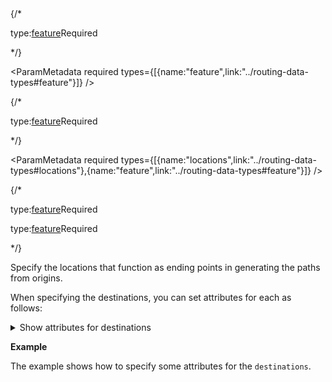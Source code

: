 

<If c="requestType=='job'">
{/* <p class="space-x-2"><span><span class="font-sm text-color-3">type:</span><a class="font-sm text-color-3" href="../routing-data-types#feature">feature</a></span><span class="font-bold text-[#a82b1e]">Required</span></p> */}

<ParamMetadata required types={[{name:"feature",link:"../routing-data-types#feature"}]} />

</If>

<If c="requestType=='direct'">
{/* <p class="space-x-2"><span><span class="font-sm text-color-3">type:</span><a class="font-sm text-color-3" href="../routing-data-types#feature">feature</a></span><span class="font-bold text-[#a82b1e]">Required</span></p> */}

<ParamMetadata required types={[{name:"locations",link:"../routing-data-types#locations"},{name:"feature",link:"../routing-data-types#feature"}]} />

</If>

{/* <If c="requestType == 'job'">
<p class="space-x-2"><span><span class="font-sm text-color-3">type:</span><a class="font-sm text-color-3" href="../routing-data-types#feature">feature</a></span><span class="font-bold text-[#a82b1e]">Required</span></p>
</If>

<If c="requestType == 'direct'">
<p class="space-x-2"><span><span class="font-sm text-color-3">type:</span><a class="font-sm text-color-3" href="../routing-data-types#feature">feature</a></span><span class="font-bold text-[#a82b1e]">Required</span></p>
</If> */}

Specify the locations that function as ending points in generating the paths from origins.

When specifying the destinations, you can set attributes for each as follows:

<details>
 <summary><span class="font-sm text-color-link">Show attributes for destinations</span></summary>

 #### Attributes for destinations

-   <p class="space-x-2"><span class="font-bold">Name</span><span class="font-sm text-color-3">string (length: 500)</span><span class="font-bold text-[#00619b]">nullable</span></p>

    The name of the destination. The name can be a unique identifier for the destination. 
    
    <If c="requestType == 'job'">
    The name is included in the output lines (as the `DestinationName` field) and in the output origins (as the `Name` field) and can be used to join additional information from the analysis outputs to the attributes of your destinations.
    </If>

    <If c="requestType == 'direct'">
    If `outputType` is `esriNAODOutputStraightLines` or `esriNAODOutputNoLines`, the name is included in the output lines `Name` field (the output lines name will be origin name – destination name). The name is also included in the output destinations as the `Name` field.
    </If>

    If the name is not specified, a unique name prefixed with Location is automatically generated.

<If c="requestType=='direct'">
-   <p class="space-x-2"><span class="font-bold">ObjectID</span><span class="font-sm text-color-3">integer (non-negative)</span><span class="font-bold text-[#00619b]">nullable</span></p> 

    The object ID of the destination.
    
    `ObjectID` is a unique identifier for the destination. If the `outputType` value is `esriNAODOutputStraightLines` or `esriNAODOutputNoLines`, the `ObjectID` value is included in the output lines (as the `DestinationID` field). If `outputType` is `esriNAODOutputSparseMatrix`, the `ObjectID` value is included in the output matrix. The `ObjectID` value is also included in the output destinations (as the `ObjectID` field) and can be used to join additional information from analysis outputs to the attribute of the destinations. If the `ObjectID` value is not specified, a unique ID is automatically generated in the output. 
</If>

<If c="requestType=='direct' && publication =='services-reference/enterprise'">
<NetworkLocationFields />
</If>

-   <p class="space-x-2"><span class="font-bold">CurbApproach</span><span class="font-sm text-color-3">int enum</span><span class="font-bold text-[#6d29cc]">default:0</span></p>

    Allowed values: `0`, `1`, `2`, `3`

    Specify the direction a vehicle can arrive at a destination. The field value is specified as one of the following integers:

    - `0`: Either side of vehicle. The vehicle can arrive at a destination in either direction. U-turns are allowed. You should choose this setting if your vehicle can make a U-turn at the destination or if it can pull into a driveway or parking lot and turn around.
    - `1`: Right side of vehicle. When the vehicle arrive at a destination, the curb must be on the right side of the vehicle. A U-turn is prohibited.
    - `2`: Left side of vehicle. When the vehicle arrive at a destination, the curb must be on the left side of the vehicle. A U-turn is prohibited.
    - `3`: No U-turn. When the vehicle arrives at a destination, the curb can be on either side of the vehicle; however, the vehicle must depart without turning around. [Learn more about U-turn policies](https://pro.arcgis.com/en/pro-app/latest/help/analysis/networks/u-turn-policies.htm)

    <details>
     <summary><span class="font-sm text-color-link">Show illustration</span></summary>

    <StyledTable headers={"Setting,Coded value,Description"}>

    <StyledTableRow>

    <StyledTableCell cellStyle="markdown">

    Either side of vehicle

    </StyledTableCell>

    <StyledTableCell cellStyle="markdown">

    0

    </StyledTableCell>

    <StyledTableCell cellStyle="markdown">

    The vehicle can arrive at a destination in either direction, so a U-turn is allowed at the destination. This setting can be chosen if it is possible and desirable for a vehicle to turn around at the destination. This decision may depend on the width of the road and the amount of traffic or whether the location has a parking lot where vehicles can pull in and turn around.

    ![Either side of vehicle ](../../images/CurbApproach_EitherSide.png)

    _All arrival and departure combinations are allowed with the Either side of vehicle curb approach._

    </StyledTableCell>

    </StyledTableRow>

    <StyledTableRow>

    <StyledTableCell cellStyle="markdown">

    Right side of vehicle

    </StyledTableCell>

    <StyledTableCell cellStyle="markdown">

    1

    </StyledTableCell>

    <StyledTableCell cellStyle="markdown">

    When the vehicle arrive at a destination, the destination must be on the right side of the vehicle. A U-turn is prohibited. This is typically used for vehicles such as buses that must arrive with the bus stop on the right side.
     
    ![Right side of vehicle ](../../images/CurbApproach_RightSide.png)

    _The allowed arrival and departure combination for the Right side of vehicle curb approach is shown._

    </StyledTableCell>

    </StyledTableRow>

    <StyledTableRow>

    <StyledTableCell cellStyle="markdown">

    Left side of vehicle

    </StyledTableCell>

    <StyledTableCell cellStyle="markdown">

    2

    </StyledTableCell>

    <StyledTableCell cellStyle="markdown">

    When the vehicle arrive at a destination, the destination must be on the left side of the vehicle. A U-turn is prohibited. This is typically used for vehicles such as buses that must arrive with the bus stop on the left side.

    ![Left side of vehicle ](../../images/CurbApproach_LeftSide.png)

    _The allowed arrival and departure combination for the Left side of vehicle curb approach is shown._

    </StyledTableCell>

    </StyledTableRow>

    <StyledTableRow>

    <StyledTableCell cellStyle="markdown">

    No U-Turn

    </StyledTableCell>

    <StyledTableCell cellStyle="markdown">

    3

    </StyledTableCell>

    <StyledTableCell cellStyle="markdown">

    When the vehicle arrive at a destination, the destination can be on either side of the vehicle; however, when it departs, the vehicle must continue in the same direction it arrived. A U-turn is prohibited.

    ![No U-turns ](../../images/CurbApproach_NoU-Turns.png)

    _The allowed arrival and departure combinations for the No U-Turn curb approach are shown._

    </StyledTableCell>

    </StyledTableRow>

    </StyledTable>

    The `CurbApproach` attribute is designed to work with both types of national driving standards: right-hand traffic (United States) and left-hand traffic (United Kingdom). First, consider a destination on the left side of a vehicle. It is always on the left side regardless of whether the vehicle travels on the left or right half of the road. What may change with national driving standards is your decision to arrive at a destination from one of two directions, that is, so it ends up on the right or left side of the vehicle. For example, if you want to arrive at a destination and not have a lane of traffic between the vehicle and the destination, choose 1 (Right side of vehicle) in the United States and 2 (Left side of vehicle) in the United Kingdom.

    <ColumnLayout layout={2}>

    <Column>

    <Figure>

    ![ Right side of vehicle with right-hand traffic](../../images/CurbApproach_RightSide.png)

    <Caption>

    _With right-hand traffic, the curb approach that leaves the vehicle closest to the destination is Right side of vehicle._

    </Caption>

    </Figure>

    </Column>

    <Column>

    <Figure>

    ![ Left side of vehicle with left-hand traffic ](../../images/CurbApproach_LeftSideDriving.png)

    <Caption>

    _With left-hand traffic, the curb approach that leaves the vehicle closest to the destination is Left side of vehicle._

    </Caption>

    </Figure>

    </Column>

    </ColumnLayout>

    </details>

<BearingAttributes />

</details>

**Example**

The example shows how to specify some attributes for the `destinations`.

<CodeBlock language="json" source="../../code-samples/travelCostMatrix/examples/inputs/destinations_ex.json" group="json" maxLines={20} expandable/>